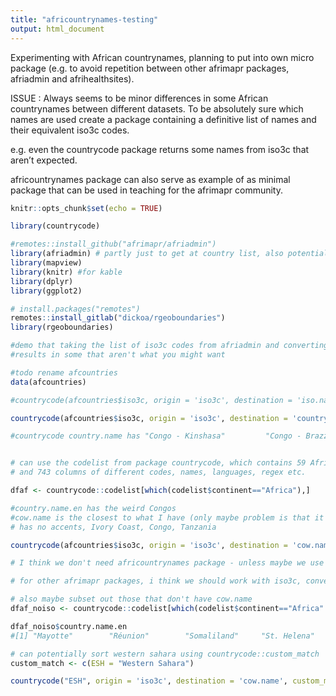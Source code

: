 ```yaml
---
title: "africountrynames-testing"
output: html_document
---
```


Experimenting with African countrynames, planning to put into own micro package (e.g. to avoid repetition between other afrimapr packages, afriadmin and afrihealthsites).

ISSUE :
Always seems to be minor differences in some African countrynames between different datasets. To be absolutely sure which names are used create a package containing a definitive list of names and their equivalent iso3c codes.

e.g. even the countrycode package returns some names from iso3c that aren't expected.

africountrynames package can also serve as example of as minimal package that can be used in teaching for the afrimapr community.


```r
knitr::opts_chunk$set(echo = TRUE)

library(countrycode)

#remotes::install_github("afrimapr/afriadmin")
library(afriadmin) # partly just to get at country list, also potential to compare with other boundaries
library(mapview)
library(knitr) #for kable
library(dplyr)
library(ggplot2)

# install.packages("remotes")
remotes::install_gitlab("dickoa/rgeoboundaries")
library(rgeoboundaries)

```


```r


#demo that taking the list of iso3c codes from afriadmin and converting them with package countrycode to names
#results in some that aren't what you might want

#todo rename afcountries
data(afcountries)

#countrycode(afcountries$iso3c, origin = 'iso3c', destination = 'iso.name')

countrycode(afcountries$iso3c, origin = 'iso3c', destination = 'country.name')

#countrycode country.name has "Congo - Kinshasa"         "Congo - Brazzaville"


# can use the codelist from package countrycode, which contains 59 African countries
# and 743 columns of different codes, names, languages, regex etc.

dfaf <- countrycode::codelist[which(codelist$continent=="Africa"),]

#country.name.en has the weird Congos
#cow.name is the closest to what I have (only maybe problem is that it doesn't have Western Sahara (ESH) - but that doesn't appear in many things anyway)
# has no accents, Ivory Coast, Congo, Tanzania

countrycode(afcountries$iso3c, origin = 'iso3c', destination = 'cow.name')

# I think we don't need africountrynames package - unless maybe we use it as a wrapper to countrycode

# for other afrimapr packages, i think we should work with iso3c, convert everything to that & then convert to cow.name when we need

# also maybe subset out those that don't have cow.name 
dfaf_noiso <- countrycode::codelist[which(codelist$continent=="Africa" & is.na(codelist$cow.name)),]

dfaf_noiso$country.name.en
#[1] "Mayotte"        "Réunion"        "Somaliland"     "St. Helena"     "Western Sahara"

# can potentially sort western sahara using countrycode::custom_match
custom_match <- c(ESH = "Western Sahara")

countrycode("ESH", origin = 'iso3c', destination = 'cow.name', custom_match = custom_match)



```




